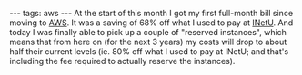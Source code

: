 ---
tags: aws
---
At the start of this month I got my first full-month bill since moving to [[AWS]]. It was a saving of 68% off what I used to pay at [[INetU]]. And today I was finally able to pick up a couple of "reserved instances", which means that from here on (for the next 3 years) my costs will drop to about half their current levels (ie. 80% off what I used to pay at INetU; and that's including the fee required to actually reserve the instances).
